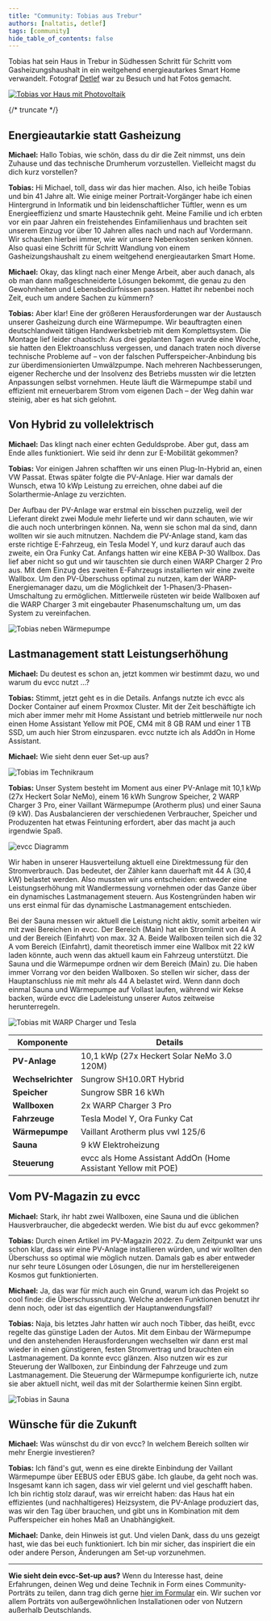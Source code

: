 ```yaml
---
title: "Community: Tobias aus Trebur"
authors: [naltatis, detlef]
tags: [community]
hide_table_of_contents: false
---
```


Tobias hat sein Haus in Trebur in Südhessen Schritt für Schritt vom Gasheizungshaushalt in ein weitgehend energieautarkes Smart Home verwandelt.
Fotograf [Detlef](https://hee.se) war zu Besuch und hat Fotos gemacht.

[![Tobias vor Haus mit Photovoltaik](./tobias-vor-haus-mit-photovoltaik.webp)](/blog/2025/10/04/tobias-aus-trebur)

{/* truncate */}

## Energieautarkie statt Gasheizung

**Michael:** Hallo Tobias, wie schön, dass du dir die Zeit nimmst, uns dein Zuhause und das technische Drumherum vorzustellen.
Vielleicht magst du dich kurz vorstellen?

**Tobias:** Hi Michael, toll, dass wir das hier machen.
Also, ich heiße Tobias und bin 41 Jahre alt.
Wie einige meiner Portrait-Vorgänger habe ich einen Hintergrund in Informatik und bin leidenschaftlicher Tüftler, wenn es um Energieeffizienz und smarte Haustechnik geht.
Meine Familie und ich erbten vor ein paar Jahren ein freistehendes Einfamilienhaus und brachten seit unserem Einzug vor über 10 Jahren alles nach und nach auf Vordermann.
Wir schauten hierbei immer, wie wir unsere Nebenkosten senken können.
Also quasi eine Schritt für Schritt Wandlung von einem Gasheizungshaushalt zu einem weitgehend energieautarken Smart Home.

**Michael:** Okay, das klingt nach einer Menge Arbeit, aber auch danach, als ob man dann maßgeschneiderte Lösungen bekommt, die genau zu den Gewohnheiten und Lebensbedürfnissen passen.
Hattet ihr nebenbei noch Zeit, euch um andere Sachen zu kümmern?

**Tobias:** Aber klar!
Eine der größeren Herausforderungen war der Austausch unserer Gasheizung durch eine Wärmepumpe.
Wir beauftragten einen deutschlandweit tätigen Handwerksbetrieb mit dem Komplettsystem.
Die Montage lief leider chaotisch: Aus drei geplanten Tagen wurde eine Woche, sie hatten den Elektroanschluss vergessen, und danach traten noch diverse technische Probleme auf – von der falschen Pufferspeicher-Anbindung bis zur überdimensionierten Umwälzpumpe.
Nach mehreren Nachbesserungen, eigener Recherche und der Insolvenz des Betriebs mussten wir die letzten Anpassungen selbst vornehmen.
Heute läuft die Wärmepumpe stabil und effizient mit erneuerbarem Strom vom eigenen Dach – der Weg dahin war steinig, aber es hat sich gelohnt.

## Von Hybrid zu vollelektrisch

**Michael:** Das klingt nach einer echten Geduldsprobe.
Aber gut, dass am Ende alles funktioniert.
Wie seid ihr denn zur E-Mobilität gekommen?

**Tobias:** Vor einigen Jahren schafften wir uns einen Plug-In-Hybrid an, einen VW Passat.
Etwas später folgte die PV-Anlage.
Hier war damals der Wunsch, etwa 10 kWp Leistung zu erreichen, ohne dabei auf die Solarthermie-Anlage zu verzichten.

Der Aufbau der PV-Anlage war erstmal ein bisschen puzzelig, weil der Lieferant direkt zwei Module mehr lieferte und wir dann schauten, wie wir die auch noch unterbringen können.
Na, wenn sie schon mal da sind, dann wollten wir sie auch mitnutzen.
Nachdem die PV-Anlage stand, kam das erste richtige E-Fahrzeug, ein Tesla Model Y, und kurz darauf auch das zweite, ein Ora Funky Cat.
Anfangs hatten wir eine KEBA P-30 Wallbox.
Das lief aber nicht so gut und wir tauschten sie durch einen WARP Charger 2 Pro aus.
Mit dem Einzug des zweiten E-Fahrzeugs installierten wir eine zweite Wallbox.
Um den PV-Überschuss optimal zu nutzen, kam der WARP-Energiemanager dazu, um die Möglichkeit der 1-Phasen/3-Phasen-Umschaltung zu ermöglichen.
Mittlerweile rüsteten wir beide Wallboxen auf die WARP Charger 3 mit eingebauter Phasenumschaltung um, um das System zu vereinfachen.

![Tobias neben Wärmepumpe](./tobias-neben-waermepumpe.webp)

## Lastmanagement statt Leistungserhöhung

**Michael:** Du deutest es schon an, jetzt kommen wir bestimmt dazu, wo und warum du evcc nutzt …?

**Tobias:** Stimmt, jetzt geht es in die Details.
Anfangs nutzte ich evcc als Docker Container auf einem Proxmox Cluster.
Mit der Zeit beschäftigte ich mich aber immer mehr mit Home Assistant und betrieb mittlerweile nur noch einen Home Assistant Yellow mit POE, CM4 mit 8 GB RAM und einer 1 TB SSD, um auch hier Strom einzusparen.
evcc nutzte ich als AddOn in Home Assistant.

**Michael:** Wie sieht denn euer Set-up aus?

![Tobias im Technikraum](./tobias-in-technikraum.webp)

**Tobias:** Unser System besteht im Moment aus einer PV-Anlage mit 10,1 kWp (27x Heckert Solar NeMo), einem 16 kWh Sungrow Speicher, 2 WARP Charger 3 Pro, einer Vaillant Wärmepumpe (Arotherm plus) und einer Sauna (9 kW).
Das Ausbalancieren der verschiedenen Verbraucher, Speicher und Produzenten hat etwas Feintuning erfordert, aber das macht ja auch irgendwie Spaß.

![evcc Diagramm](./tobias-diagram.svg)

Wir haben in unserer Hausverteilung aktuell eine Direktmessung für den Stromverbrauch.
Das bedeutet, der Zähler kann dauerhaft mit 44 A (30,4 kW) belastet werden.
Also mussten wir uns entscheiden: entweder eine Leistungserhöhung mit Wandlermessung vornehmen oder das Ganze über ein dynamisches Lastmanagement steuern.
Aus Kostengründen haben wir uns erst einmal für das dynamische Lastmanagement entschieden.

Bei der Sauna messen wir aktuell die Leistung nicht aktiv, somit arbeiten wir mit zwei Bereichen in evcc.
Der Bereich (Main) hat ein Stromlimit von 44 A und der Bereich (Einfahrt) von max. 32 A.
Beide Wallboxen teilen sich die 32 A vom Bereich (Einfahrt), damit theoretisch immer eine Wallbox mit 22 kW laden könnte, auch wenn das aktuell kaum ein Fahrzeug unterstützt.
Die Sauna und die Wärmepumpe ordnen wir dem Bereich (Main) zu.
Die haben immer Vorrang vor den beiden Wallboxen.
So stellen wir sicher, dass der Hauptanschluss nie mit mehr als 44 A belastet wird.
Wenn dann doch einmal Sauna und Wärmepumpe auf Vollast laufen, während wir Kekse backen, würde evcc die Ladeleistung unserer Autos zeitweise herunterregeln.

![Tobias mit WARP Charger und Tesla](./tobias-warp-charger-tesla.webp)

| Komponente           | Details                                                       |
| -------------------- | ------------------------------------------------------------- |
| **PV-Anlage**        | 10,1 kWp (27x Heckert Solar NeMo 3.0 120M)                    |
| **Wechselrichter**   | Sungrow SH10.0RT Hybrid                                       |
| **Speicher**         | Sungrow SBR 16 kWh                                            |
| **Wallboxen**        | 2x WARP Charger 3 Pro                                         |
| **Fahrzeuge**        | Tesla Model Y, Ora Funky Cat                                  |
| **Wärmepumpe**       | Vaillant Arotherm plus vwl 125/6                              |
| **Sauna**            | 9 kW Elektroheizung                                           |
| **Steuerung**        | evcc als Home Assistant AddOn (Home Assistant Yellow mit POE) |

## Vom PV-Magazin zu evcc

**Michael:** Stark, ihr habt zwei Wallboxen, eine Sauna und die üblichen Hausverbraucher, die abgedeckt werden.
Wie bist du auf evcc gekommen?

**Tobias:** Durch einen Artikel im PV-Magazin 2022.
Zu dem Zeitpunkt war uns schon klar, dass wir eine PV-Anlage installieren würden, und wir wollten den Überschuss so optimal wie möglich nutzen.
Damals gab es aber entweder nur sehr teure Lösungen oder Lösungen, die nur im herstellereigenen Kosmos gut funktionierten.

**Michael:** Ja, das war für mich auch ein Grund, warum ich das Projekt so cool finde: die Überschussnutzung.
Welche anderen Funktionen benutzt ihr denn noch, oder ist das eigentlich der Hauptanwendungsfall?

**Tobias:** Naja, bis letztes Jahr hatten wir auch noch Tibber, das heißt, evcc regelte das günstige Laden der Autos.
Mit dem Einbau der Wärmepumpe und den anstehenden Herausforderungen wechselten wir dann erst mal wieder in einen günstigeren, festen Stromvertrag und brauchten ein Lastmanagement.
Da konnte evcc glänzen.
Also nutzen wir es zur Steuerung der Wallboxen, zur Einbindung der Fahrzeuge und zum Lastmanagement.
Die Steuerung der Wärmepumpe konfigurierte ich, nutze sie aber aktuell nicht, weil das mit der Solarthermie keinen Sinn ergibt.

![Tobias in Sauna](./tobias-in-sauna.webp)

## Wünsche für die Zukunft

**Michael:** Was wünschst du dir von evcc?
In welchem Bereich sollten wir mehr Energie investieren?

**Tobias:** Ich fänd's gut, wenn es eine direkte Einbindung der Vaillant Wärmepumpe über EEBUS oder EBUS gäbe.
Ich glaube, da geht noch was.
Insgesamt kann ich sagen, dass wir viel gelernt und viel geschafft haben.
Ich bin richtig stolz darauf, was wir erreicht haben: das Haus hat ein effizientes (und nachhaltigeres) Heizsystem, die PV-Anlage produziert das, was wir den Tag über brauchen, und gibt uns in Kombination mit dem Pufferspeicher ein hohes Maß an Unabhängigkeit.

**Michael:** Danke, dein Hinweis ist gut.
Und vielen Dank, dass du uns gezeigt hast, wie das bei euch funktioniert.
Ich bin mir sicher, das inspiriert die ein oder andere Person, Änderungen am Set-up vorzunehmen.

---

**Wie sieht dein evcc-Set-up aus?**
Wenn du Interesse hast, deine Erfahrungen, deinen Weg und deine Technik in Form eines Community-Porträts zu teilen, dann trag dich gerne [hier im Formular](https://airtable.com/appDI3xIiev1DOpMY/shrW1zGH26KElfZOK) ein.
Wir suchen vor allem Porträts von außergewöhnlichen Installationen oder von Nutzern außerhalb Deutschlands.
